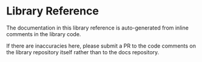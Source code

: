 
# Library Reference
The documentation in this library reference is auto-generated from inline comments in the library code. 

If there are inaccuracies here, please submit a PR to the code comments on the library repository itself
rather than to the docs repository.

<DocCardList />